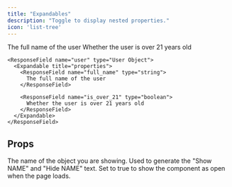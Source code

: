 ```yaml
---
title: "Expandables"
description: "Toggle to display nested properties."
icon: 'list-tree'
---
```


<ResponseField name="user" type="User Object">
  <Expandable title="properties">

<ResponseField name="full_name" type="string">
  The full name of the user
</ResponseField>

<ResponseField name="is_over_21" type="boolean">
  Whether the user is over 21 years old
</ResponseField>

  </Expandable>
</ResponseField>

<RequestExample>

```mdx Expandable Example
<ResponseField name="user" type="User Object">
  <Expandable title="properties">
    <ResponseField name="full_name" type="string">
      The full name of the user
    </ResponseField>

    <ResponseField name="is_over_21" type="boolean">
      Whether the user is over 21 years old
    </ResponseField>
  </Expandable>
</ResponseField>
```

</RequestExample>

## Props

<ResponseField name="title" type="string">
  The name of the object you are showing. Used to generate the "Show NAME" and
  "Hide NAME" text.
</ResponseField>

<ResponseField name="defaultOpen" type="boolean" default="false">
  Set to true to show the component as open when the page loads.
</ResponseField>
